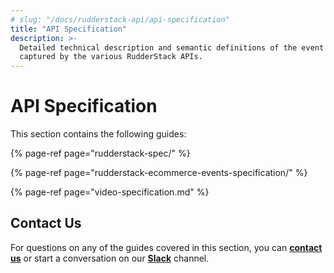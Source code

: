 ```yaml
---
# slug: "/docs/rudderstack-api/api-specification"
title: "API Specification"
description: >-
  Detailed technical description and semantic definitions of the event data
  captured by the various RudderStack APIs.
---
```


# API Specification

This section contains the following guides:

{% page-ref page="rudderstack-spec/" %}

{% page-ref page="rudderstack-ecommerce-events-specification/" %}

{% page-ref page="video-specification.md" %}

## Contact Us

For questions on any of the guides covered in this section, you can [**contact us**](mailto:%20docs@rudderstack.com) or start a conversation on our [**Slack**](https://rudderstack.com/join-rudderstack-slack-community) channel.
